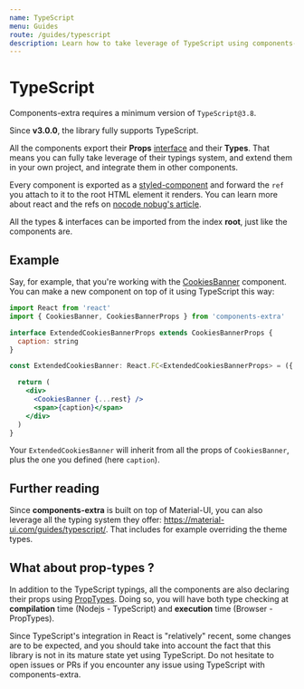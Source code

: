 ```yaml
---
name: TypeScript
menu: Guides
route: /guides/typescript
description: Learn how to take leverage of TypeScript using components-extra.
---
```


# TypeScript

Components-extra requires a minimum version of `TypeScript@3.8`.

Since **v3.0.0**, the library fully supports TypeScript. 

All the components export their **Props** [interface](https://www.typescriptlang.org/docs/handbook/interfaces.html)
and their **Types**. That means you can fully take leverage of their typings system, and extend them in your own project,
and integrate them in other components.

Every component is exported as a [styled-component](https://styled-components.com/) and forward the `ref` you attach to it
to the root HTML element it renders. You can learn more about react and the refs on [nocode nobug's article](https://nocode-nobug.com/what-is-hidden-behind-react-refs/).

All the types & interfaces can be imported from the index **root**, just like the components are.

## Example

Say, for example, that you're working with the [CookiesBanner](/components/cookies-banner) component. You
can make a new component on top of it using TypeScript this way:


```jsx
import React from 'react'
import { CookiesBanner, CookiesBannerProps } from 'components-extra'

interface ExtendedCookiesBannerProps extends CookiesBannerProps {
  caption: string
}

const ExtendedCookiesBanner: React.FC<ExtendedCookiesBannerProps> = ({ caption, ...rest }) => {

  return (
    <div>
      <CookiesBanner {...rest} />
      <span>{caption}</span>
    </div>
  )
}
```

Your `ExtendedCookiesBanner` will inherit from all the props of `CookiesBanner`, plus the one you defined (here `caption`).

## Further reading

Since **components-extra** is built on top of Material-UI, you can also leverage all the typing system they offer: https://material-ui.com/guides/typescript/.
That includes for example overriding the theme types.

## What about prop-types ?

In addition to the TypeScript typings, all the components are also declaring their props using [PropTypes](https://material-ui.com/guides/typescript/). Doing so,
you will have both type checking at **compilation** time (Nodejs - TypeScript) and **execution** time (Browser - PropTypes).

Since TypeScript's integration in React is "relatively" recent, some changes are to be expected, and you should take into account the fact that this library
is not in its mature state yet using TypeScript. Do not hesitate to open issues or PRs if you encounter any issue using TypeScript with components-extra.